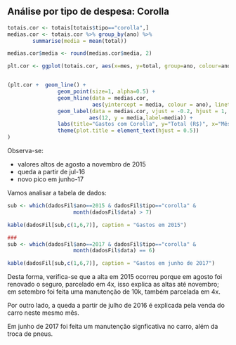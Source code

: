 
## Análise por tipo de despesa: Corolla

```r
totais.cor <- totais[totais$tipo=="corolla",]
medias.cor <- totais.cor %>% group_by(ano) %>%
        summarise(media = mean(total))

medias.cor$media <- round(medias.cor$media, 2)

plt.cor <- ggplot(totais.cor, aes(x=mes, y=total, group=ano, colour=ano))


(plt.cor +  geom_line() +
                geom_point(size=1, alpha=0.5) +
                geom_hline(data = medias.cor, 
                           aes(yintercept = media, colour = ano), linetype=2) +
                geom_label(data = medias.cor, vjust = -0.2, hjust = 1,
                          aes(12, y = media,label=media)) +
                labs(title="Gastos com Corolla", y="Total (R$)", x="Mês") +
                theme(plot.title = element_text(hjust = 0.5))
)
```

Observa-se:

- valores altos de agosto a novembro de 2015
- queda a partir de jul-16
- novo pico em junho-17

Vamos analisar a tabela de dados:

```r

sub <- which(dadosFil$ano==2015 & dadosFil$tipo=="corolla" &
                     month(dadosFil$data) > 7)

kable(dadosFil[sub,c(1,6,7)], caption = "Gastos em 2015")

###
sub <- which(dadosFil$ano==2017 & dadosFil$tipo=="corolla" &
                     month(dadosFil$data) == 6)

kable(dadosFil[sub,c(1,6,7)], caption = "Gastos em junho de 2017")


```


Desta forma, verifica-se que a alta em 2015 ocorreu porque em agosto foi renovado o seguro, parcelado em 4x, isso explica as altas até novembro; em setembro foi feita uma manutenção de 10k, também parcelada em 4x.

Por outro lado, a queda a partir de julho de 2016 é explicada pela venda do carro neste mesmo mês.

Em junho de 2017 foi feita um manutenção signficativa no carro, além da troca de pneus.





